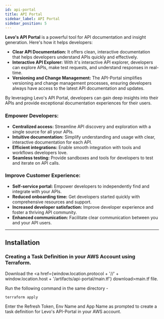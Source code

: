 ```yaml
---
id: api-portal
title: API Portal
sidebar_label: API Portal
sidebar_position: 5
---
```


**Levo's API Portal** is a powerful tool for API documentation and insight generation. Here's how it helps developers:

- **Clear API Documentation:** It offers clean, interactive documentation that helps developers understand APIs quickly and effectively.
- **Interactive API Explorer:** With it's interactive API explorer, developers can explore APIs, make test requests, and understand responses in real-time.
- **Versioning and Change Management:** The API-Portal simplifies versioning and change management processes, ensuring developers always have access to the latest API documentation and updates.

By leveraging Levo's API Portal, developers can gain deep insights into their APIs and provide exceptional documentation experiences for their users.

### Empower Developers:

- **Centralized access:** Streamline API discovery and exploration with a single source for all your APIs.
- **Intuitive documentation:** Simplify understanding and usage with clear, interactive documentation for each API.
- **Efficient integrations:** Enable smooth integration with tools and workflows developers love.
- **Seamless testing:** Provide sandboxes and tools for developers to test and iterate on API calls.

### Improve Customer Experience:

- **Self-service portal:** Empower developers to independently find and integrate with your APIs.
- **Reduced onboarding time:** Get developers started quickly with comprehensive resources and support.
- **Increased developer satisfaction:** Improve developer experience and foster a thriving API community.
- **Enhanced communication:** Facilitate clear communication between you and your API users.

---------------------------------

## Installation

### Creating a Task Definition in your AWS Account using Terraform.

Download the <a href={window.location.protocol + '//' + window.location.host + '/artifacts/api-portal/main.tf'} download>main.tf</a> file.

Run the following command in the same directory - 

```bash
terraform apply
```

Enter the Refresh Token, Env Name and App Name as prompted to create a task definition for Levo's API-Portal in your AWS account.